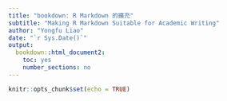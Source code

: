 ```yaml
---
title: "bookdown: R Markdown 的擴充"
subtitle: "Making R Markdown Suitable for Academic Writing"
author: "Yongfu Liao"
date: "`r Sys.Date()`"
output:
  bookdown::html_document2:
    toc: yes
    number_sections: no
---
```


```r
knitr::opts_chunk$set(echo = TRUE)
```



